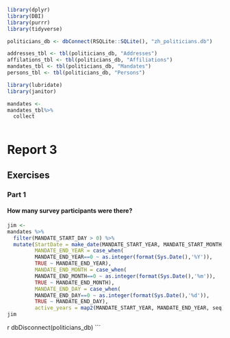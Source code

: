 ```r
library(dplyr)
library(DBI)
library(purrr)
library(tidyverse)

politicians_db <- dbConnect(RSQLite::SQLite(), "zh_politicians.db")

addresses_tbl <- tbl(politicians_db, "Addresses")
affilations_tbl <- tbl(politicians_db, "Affiliations")
mandates_tbl <- tbl(politicians_db, "Mandates")
persons_tbl <- tbl(politicians_db, "Persons")

library(lubridate)
library(janitor)

mandates <-
mandates_tbl%>%
  collect



```

# Report 3
## Exercises
### Part 1
#### How many survey participants were there?
```r

jim <-
mandates %>%
  filter(MANDATE_START_DAY > 0) %>%
  mutate(StartDate = make_date(MANDATE_START_YEAR, MANDATE_START_MONTH, MANDATE_START_DAY),
         MANDATE_END_YEAR = case_when(
         MANDATE_END_YEAR==0 ~ as.integer(format(Sys.Date(),'%Y')),
         TRUE ~ MANDATE_END_YEAR),
         MANDATE_END_MONTH = case_when(
         MANDATE_END_MONTH==0 ~ as.integer(format(Sys.Date(),'%m')),
         TRUE ~ MANDATE_END_MONTH),
         MANDATE_END_DAY = case_when(
         MANDATE_END_DAY==0 ~ as.integer(format(Sys.Date(),'%d')),
         TRUE ~ MANDATE_END_DAY),
         active_years = map2(MANDATE_START_YEAR, MANDATE_END_YEAR, seq))
jim

```


{r include=FALSE}
dbDisconnect(politicians_db)
```
